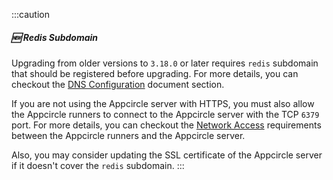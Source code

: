 :::caution
##### :new: Redis Subdomain 

Upgrading from older versions to `3.18.0` or later requires `redis` subdomain that should be registered before upgrading. For more details, you can checkout the [DNS Configuration](/self-hosted-appcircle/install-server/linux-package/docker#4-dns-settings) document section.

If you are not using the Appcircle server with HTTPS, you must also allow the Appcircle runners to connect to the Appcircle server with the TCP `6379` port. For more details, you can checkout the [Network Access](/self-hosted-appcircle/install-server/linux-package/configure-server/integrations-and-access/network-access#appcircle-server) requirements between the Appcircle runners and the Appcircle server.

Also, you may consider updating the SSL certificate of the Appcircle server if it doesn't cover the `redis` subdomain.
:::
